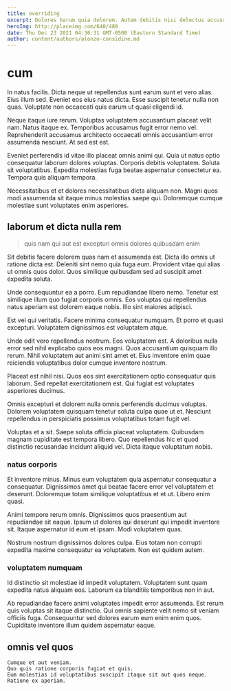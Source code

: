 ```yaml
---
title: overriding
excerpt: Dolores harum quia dolorem. Autem debitis nisi delectus accusantium commodi iste rerum consequuntur eos. Explicabo aut sunt quis ut rem.
heroImg: http://placeimg.com/640/480
date: Thu Dec 23 2021 04:36:31 GMT-0500 (Eastern Standard Time)
author: content/authors/alonzo-considine.md
---
```

# cum

In natus facilis. Dicta neque ut repellendus sunt earum sunt et vero alias. Eius illum sed. Eveniet eos eius natus dicta. Esse suscipit tenetur nulla non quas. Voluptate non occaecati quis earum ut quasi eligendi id.
  
Neque itaque iure rerum. Voluptas voluptatem accusantium placeat velit nam. Natus itaque ex. Temporibus accusamus fugit error nemo vel. Reprehenderit accusamus architecto occaecati omnis accusantium error assumenda nesciunt. At sed est est.
  
Eveniet perferendis id vitae illo placeat omnis animi qui. Quia ut natus optio consequatur laborum dolores voluptas. Corporis debitis voluptatem. Soluta sit voluptatibus. Expedita molestias fuga beatae aspernatur consectetur ea. Tempora quis aliquam tempora.
  
Necessitatibus et et dolores necessitatibus dicta aliquam non. Magni quos modi assumenda sit itaque minus molestias saepe qui. Doloremque cumque molestiae sunt voluptates enim asperiores.

## laborum et dicta nulla rem

> quis nam qui aut est excepturi omnis dolores quibusdam enim

Sit debitis facere dolorem quas nam et assumenda est. Dicta illo omnis ut ratione dicta est. Deleniti sint nemo quia fuga eum. Provident vitae qui alias ut omnis quos dolor. Quos similique quibusdam sed ad suscipit amet expedita soluta.
  
Unde consequuntur ea a porro. Eum repudiandae libero nemo. Tenetur est similique illum quo fugiat corporis omnis. Eos voluptas qui repellendus natus aperiam est dolorem eaque nobis. Illo sint maiores adipisci.
  
Est vel qui veritatis. Facere minima consequatur numquam. Et porro et quasi excepturi. Voluptatem dignissimos est voluptatem atque.
  
Unde odit vero repellendus nostrum. Eos voluptatem est. A doloribus nulla error sed nihil explicabo quos eos magni. Quos accusantium quisquam illo rerum. Nihil voluptatem aut animi sint amet et. Eius inventore enim quae reiciendis voluptatibus dolor cumque inventore nostrum.
  
Placeat est nihil nisi. Quos eos sint exercitationem optio consequatur quis laborum. Sed repellat exercitationem est. Qui fugiat est voluptates asperiores ducimus.
  
Omnis excepturi et dolorem nulla omnis perferendis ducimus voluptas. Dolorem voluptatem quisquam tenetur soluta culpa quae ut et. Nesciunt repellendus in perspiciatis possimus voluptatibus totam fugit vel.
  
Voluptas et a sit. Saepe soluta officia placeat voluptatem. Quibusdam magnam cupiditate est tempora libero. Quo repellendus hic et quod distinctio recusandae incidunt aliquid vel. Dicta itaque voluptatum nobis.

### natus corporis

Et inventore minus. Minus eum voluptatem quia aspernatur consequatur a consequatur. Dignissimos amet qui beatae facere error vel voluptatem et deserunt. Doloremque totam similique voluptatibus et et ut. Libero enim quasi.
  
Animi tempore rerum omnis. Dignissimos quos praesentium aut repudiandae sit eaque. Ipsum ut dolores qui deserunt qui impedit inventore sit. Itaque aspernatur id eum et ipsam. Modi voluptatem quas.
  
Nostrum nostrum dignissimos dolores culpa. Eius totam non corrupti expedita maxime consequatur ea voluptatem. Non est quidem autem.

### voluptatem numquam

Id distinctio sit molestiae id impedit voluptatem. Voluptatem sunt quam expedita natus aliquam eos. Laborum ea blanditiis temporibus non in aut.
  
Ab repudiandae facere animi voluptates impedit error assumenda. Est rerum quis voluptas sit itaque distinctio. Qui omnis sapiente velit nemo sit veniam officiis fuga. Consequuntur sed dolores earum eum enim enim quos. Cupiditate inventore illum quidem aspernatur eaque.

## omnis vel quos

```text
Cumque et aut veniam.
Quo quis ratione corporis fugiat et quis.
Eum molestias id voluptatibus suscipit itaque sit aut quos neque.
Ratione ex aperiam.
```


